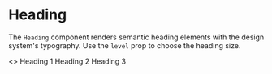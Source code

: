 
<Meta title="Atoms/Heading" of={Heading} />

# Heading

The `Heading` component renders semantic heading elements with the design system's typography. Use the `level` prop to choose the heading size.

<Canvas>
  <Story name="Examples">
    <>
      <Heading level={1}>Heading 1</Heading>
      <Heading level={2}>Heading 2</Heading>
      <Heading level={3}>Heading 3</Heading>
    </>
  </Story>
</Canvas>

<ArgsTable of={Heading} />
